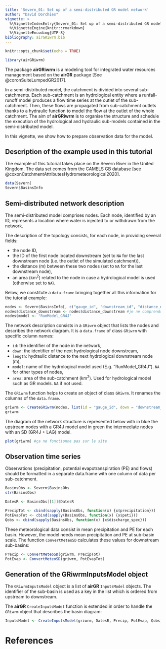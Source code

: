 ```yaml
---
title: 'Severn_01: Set up of a semi-distributed GR model network'
author: "David Dorchies"
vignette: >
  %\VignetteIndexEntry{Severn_01: Set up of a semi-distributed GR model network}
  %\VignetteEngine{knitr::rmarkdown}
  %\VignetteEncoding{UTF-8}
bibliography: airGRiwrm.bib
---
```


```r
knitr::opts_chunk$set(echo = TRUE)
```

```r
library(airGRiwrm)
```

The package **airGRiwrm** is a modeling tool for integrated water resources management based on the **airGR** package [See @coronSuiteLumpedGR2017].

In a semi-distributed model, the catchment is divided into several sub-catchments. Each sub-catchment is an hydrological entity where a runfall-runoff model produces a flow time series at the outlet of the sub-catchment. Then, these flows are propagated from sub-catchment outlets thanks to a hydraulic function to model the flow at the outlet of the whole catchment. The aim of **airGRiwrm** is to organise the structure and schedule the execution of the hydrological and hydraulic sub-models contained in the semi-distributed model.

In this vignette, we show how to prepare observation data for the model.

## Description of the example used in this tutorial

The example of this tutorial takes place on the Severn River in the United Kingdom. The data set comes from the CAMELS GB database [see @coxonCatchmentAttributesHydrometeorological2020].

```r
data(Severn)
Severn$BasinsInfo
```

## Semi-distributed network description

The semi-distributed model comprises nodes. Each node, identified by an ID, represents a location where water is injected to or withdrawn from the network.

The description of the topology consists, for each node, in providing several fields: 

- the node ID, 
- the ID of the first node located downstream (set to `NA` for the last downstream node (i.e. the outlet of the simulated catchment)),
- the distance (m) between these two nodes (set to `NA` for the last downstream node),
- an area (km<sup>2</sup>) related to the node in case a hydrological model is used (otherwise set to `NA`).

Below, we constitute a `data.frame` bringing together all this information for the tutorial example:

```r
nodes <- Severn$BasinsInfo[, c("gauge_id", "downstream_id", "distance_downstream", "area")]
nodes$distance_downstream <- nodes$distance_downstream #je ne comprends pas cette ligne, elle semble inutile
nodes$model <- "RunModel_GR4J"
```

The network description consists in a `GRiwrm` object that lists the nodes and describes the network diagram. It is a `data.frame` of class `GRiwrm` with specific column names:

- `id`: the identifier of the node in the network,
- `down`: the identifier of the next hydrological node downstream,
- `length`: hydraulic distance to the next hydrological downstream node (m),
- `model`: name of the hydrological model used (E.g. "RunModel_GR4J"). `NA` for other types of nodes,
- `area`: area of the sub-catchment (km<sup>2</sup>). Used for hydrological model such as GR models. `NA` if not used.


The `GRiwrm` function helps to create an object of class `GRiwrm`. It renames the columns of the `data.frame`.

```r
griwrm <- CreateGRiwrm(nodes, list(id = "gauge_id", down = "downstream_id", length = "distance_downstream"))
griwrm
```

The diagram of the network structure is represented below with in blue the upstream nodes with a GR4J model and in green the intermediate nodes with an SD (GR4J + LAG) model.

```r
plot(griwrm) #ça ne fonctionne pas sur le site
```



## Observation time series

Observations (precipitation, potential evapotranspiration (PE) and flows) should be formatted in a separate data.frame with one column of data per sub-catchment.

```r
BasinsObs <- Severn$BasinsObs
str(BasinsObs)
```


```r

DatesR <- BasinsObs[[1]]$DatesR

PrecipTot <- cbind(sapply(BasinsObs, function(x) {x$precipitation}))
PotEvapTot <- cbind(sapply(BasinsObs, function(x) {x$peti}))
Qobs <- cbind(sapply(BasinsObs, function(x) {x$discharge_spec}))
```

These meteorological data consist in mean precipitation and PE for each basin. However, the model needs mean precipitation and PE at sub-basin scale. The function `ConvertMeteoSD` calculates these values for downstream sub-basins:

```r
Precip <- ConvertMeteoSD(griwrm, PrecipTot)
PotEvap <- ConvertMeteoSD(griwrm, PotEvapTot)
```


## Generation of the GRiwrmInputsModel object

The `GRiwrmInputsModel` object is a list of **airGR** `InputsModel` objects. The identifier of the sub-basin is used as a key in the list which is ordered from upstream to downstream.

The **airGR** `CreateInputsModel` function is extended in order to handle the `GRiwrm` object that describes the basin diagram:


```r
InputsModel <- CreateInputsModel(griwrm, DatesR, Precip, PotEvap, Qobs)
```

# References
